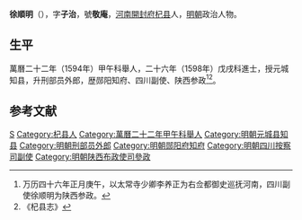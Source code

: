 {{Otheruses|other=名为徐敬庵的其他人物|徐敬庵}}

'''徐順明'''（{{bd|？||？|catIdx=}}），字'''子治'''，號'''敬庵'''，[[河南|河南]][[開封府|開封府]][[杞县|杞县]]人，[[明朝|明朝]]政治人物。

== 生平 ==
萬曆二十二年（1594年）甲午科舉人，二十六年（1598年）戊戌科進士，授元城知县，升刑部员外郎，歴郧阳知府、四川副使、陕西参政<ref>万历四十六年正月庚午，以太常寺少卿李养正为右佥都御史巡抚河南，四川副使徐顺明为陕西参政。</ref><ref>《杞县志》</ref>。

==参考文献==
{{reflist}}

{{start box}}
{{s-off}}
{{s-before|[[李炳_(萬曆壬辰進士)|李炳]]<br>}}
{{s-title|明朝元城县知县|1599年-1604年}}
{{s-after|顾天叙<br>昆山举人}}
{{end box}}

{{萬曆二十六年戊戌科殿試金榜}}

{{Authority control}}

{{DEFAULTSORT:}}
[[Category:徐姓|S]]
[[Category:杞县人|Category:杞县人]]
[[Category:萬曆二十二年甲午科舉人|Category:萬曆二十二年甲午科舉人]]
[[Category:明朝元城县知县|Category:明朝元城县知县]]
[[Category:明朝刑部员外郎|Category:明朝刑部员外郎]]
[[Category:明朝郧阳府知府|Category:明朝郧阳府知府]]
[[Category:明朝四川按察司副使|Category:明朝四川按察司副使]]
[[Category:明朝陕西布政使司參政|Category:明朝陕西布政使司參政]]